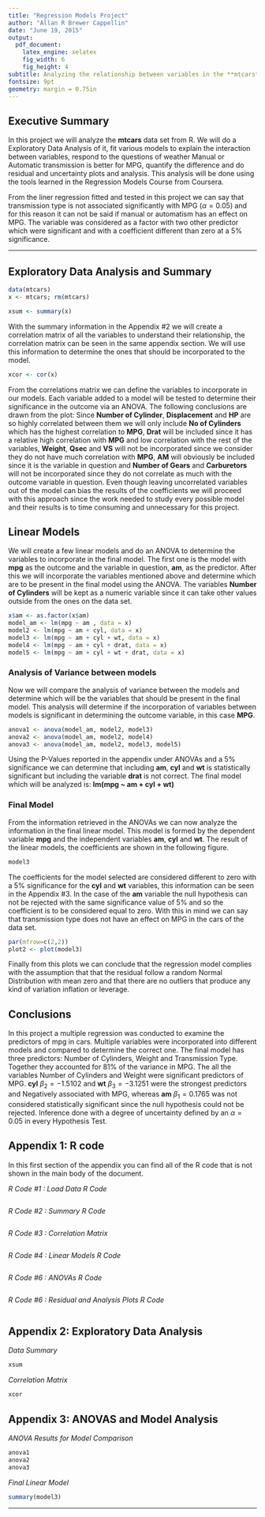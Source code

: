 ```yaml
---
title: "Regression Models Project"
author: "Allan R Brewer Cappellin"
date: "June 19, 2015"
output:
  pdf_document:
    latex_engine: xelatex
    fig_width: 6
    fig_height: 4
subtitle: Analyzing the relationship between variables in the **mtcars** data set from R.
fontsize: 9pt
geometry: margin = 0.75in
---
```


## Executive Summary

In this project we will analyze the **mtcars** data set from R. We will do a Exploratory Data Analysis of it, fit various models to explain the interaction between variables, respond to the questions of weather Manual or Automatic transmission is better for MPG, quantify the difference and do residual and uncertainty plots and analysis. This analysis will be done using the tools learned in the Regression Models Course from Coursera.

From the liner regression fitted and tested in this project we can say that transmission type is not associated significantly with MPG ($\alpha = 0.05$) and for this reason it can not be said if manual or automatism has an effect on MPG. The variable was considered as a factor with two other predictor which were significant and with a coefficient different than zero at a 5% significance.

---

## Exploratory Data Analysis and Summary

```r
data(mtcars)
x <- mtcars; rm(mtcars)
```

```r
xsum <- summary(x)
```

With the summary information in the Appendix #2 we will create a correlation matrix of all the variables to understand their relationship, the correlation matrix can be seen in the same appendix section. We will use this information to determine the ones that should be incorporated to the model.

```r
xcor <- cor(x)
```

From the correlations matrix we can define the variables to incorporate in our models. Each variable added to a model will be tested to determine their significance in the outcome via an ANOVA. The following conclusions are drawn from the plot: Since **Number of Cylinder**, **Displacement** and **HP** are so highly correlated between them we will only include **No of Cylinders** which has the highest correlation to **MPG**, **Drat** will be included since it has a relative high correlation with **MPG** and low correlation with the rest of the variables, **Weight**, **Qsec** and **VS** will not be incorporated since we consider they do not have much correlation with **MPG**, **AM** will obviously be included since it is the variable in question and **Number of Gears** and **Carburetors** will not be incorporated since they do not correlate as much with the outcome variable in question. Even though leaving uncorrelated variables out of the model can bias the results of the coefficients we will proceed with this approach since the work needed to study every possible model and their results is to time consuming and unnecessary for this project.

## Linear Models

We will create a few linear models and do an ANOVA to determine the variables to incorporate in the final model. The first one is the model with **mpg** as the outcome and the variable in question, **am**, as the predictor. After this we will incorporate the variables mentioned above and determine which are to be present in the final model using the ANOVA. The variables **Number of Cylinders** will be kept as a numeric variable since it can take other values outside from the ones on the data set.

```r
x$am <- as.factor(x$am)
model_am <- lm(mpg ~ am , data = x)
model2 <- lm(mpg ~ am + cyl, data = x)
model3 <- lm(mpg ~ am + cyl + wt, data = x)
model4 <- lm(mpg ~ am + cyl + drat, data = x)
model5 <- lm(mpg ~ am + cyl + wt + drat, data = x)
```

### Analysis of Variance between models

Now we will compare the analysis of variance between the models and determine which will be the variables that should be present in the final model. This analysis will determine if the incorporation of variables between models is significant in determining the outcome variable, in this case **MPG**.

```r
anova1 <- anova(model_am, model2, model3)
anova2 <- anova(model_am, model2, model4)
anova3 <- anova(model_am, model2, model3, model5)
```

Using the P-Values reported in the appendix under ANOVAs and a 5% significance we can determine that including **am**, **cyl** and **wt** is statistically significant but including the variable **drat** is not correct. The final model which will be analyzed is: **lm(mpg ~ am + cyl + wt)**

### Final Model

From the information retrieved in the ANOVAs we can now analyze the information in the final linear model. This model is formed by the dependent variable **mpg** and the independent variables **am**, **cyl** and **wt**. The result of the linear models, the coefficients are shown in the following figure.

```r
model3
```

The coefficients for the model selected are considered different to zero with a 5% significance for the **cyl** and **wt** variables, this information can be seen in the Appendix #3. In the case of the **am** variable the null hypothesis can not be rejected with the same significance value of 5% and so the coefficient is to be considered equal to zero. With this in mind we can say that transmission type does not have an effect on MPG in the cars of the data set.

```r
par(mfrow=c(2,2))
plot2 <- plot(model3)
```

Finally from this plots we can conclude that the regression model complies with the assumption that that the residual follow a random Normal Distribution with mean zero and that there are no outliers that produce any kind of variation inflation or leverage.

## Conclusions

In this project a multiple regression was conducted to examine the predictors of mpg in cars. Multiple variables were incorporated into different models and compared to determine the correct one. The final model has three predictors: Number of Cylinders, Weight and Transmission Type. Together they accounted for 81% of the variance in MPG. The all the variables Number of Cylinders and Weight were significant predictors of MPG. **cyl** $\beta_{2} = -1.5102$ and **wt** $\beta_{3} = -3.1251$ were the strongest predictors and Negatively associated with MPG, whereas **am** $\beta_{1} = 0.1765$ was not considered statistically significant since the null hypothesis could not be rejected. Inference done with a degree of uncertainty defined by an $\alpha = 0.05$ in every Hypothesis Test.

\newpage

## Appendix 1: R code

In this first section of the appendix you can find all of the R code that is not shown in the main body of the document. 

*R Code #1 : Load Data R Code*

```r
```

*R Code #2 : Summary R Code*

```r
```

*R Code #3 : Correlation Matrix*

```r
```

*R Code #4 : Linear Models R Code*

```r
```

*R Code #6 : ANOVAs R Code*

```r
```

*R Code #6 : Residual and Analysis Plots R Code*

```r
```

## Appendix 2: Exploratory Data Analysis

*Data Summary*

```r
xsum
```

*Correlation Matrix*

```r
xcor
```

## Appendix 3: ANOVAS and Model Analysis

*ANOVA Results for Model Comparison*

```r
anova1
anova2
anova3
```

*Final Linear Model*

```r
summary(model3)
```
---
